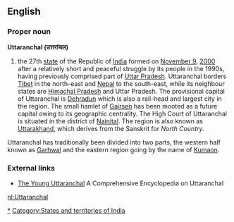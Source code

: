 ==English==
===Proper noun===
'''Uttaranchal (&#2313;&#2340;&#2381;&#2340;&#2352;&#2366;&#2306;&#2330;&#2354;)'''
# the 27th [[States and territories of India|state]] of the Republic of [[India]] formed on [[November 9]], [[2000]] after a relatively short and peaceful struggle by its people in the 1990s, having previously comprised part of [[Uttar Pradesh]]. Uttaranchal borders [[Tibet]] in the north-east and [[Nepal]] to the south-east, while its neighbour states are [[Himachal Pradesh]] and Uttar Pradesh. The provisional capital of Uttaranchal is [[Dehradun]] which is also a rail-head and largest city in the region. The small hamlet of [[Gairsen]] has been mooted as a future capital owing to its geographic centrality. The High Court of Uttaranchal is situated in the district of [[Nainital]]. The region is also known as [[Uttarakhand]], which derives from the Sanskrit for ''North Country''.

Uttaranchal has traditionally been divided into two parts, the western half known as [[Garhwal]] and the eastern region going by the name of [[Kumaon]].

===External links===
*[http://younguttaranchal.com/encyclopedia The Young Uttaranchal] A Comprehensive Encyclopedia on Uttaranchal

{{India}}

[[Category:Uttaranchal|*]]
[[Category:States and territories of India]]

[[nl:Uttaranchal]]
